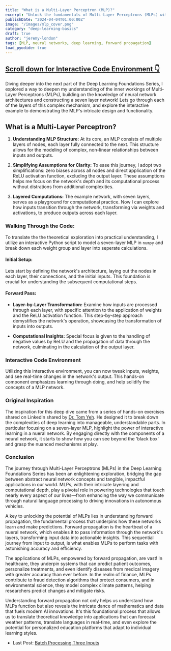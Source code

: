 ```yaml
---
title: "What is a Multi-Layer Perceptron (MLP)?"
excerpt: "Unlock the fundamentals of Multi-Layer Perceptrons (MLPs) with a hands-on approach, exploring a seven-layer network example and exploring forward propagation."
publishDate: "2024-04-04T01:00:00Z"
image: "/images/mlp_cover.png"
category: "deep-learning-basics"
draft: true
author: "jeremy-london"
tags: [MLP, neural networks, deep learning, forward propagation]
load_pyodide: true
---
```



<h2>
  <a href="#interactive-code-environment" class="m-0 text-blue-100 dark:text-orange-400 no-underline bg-gradient-to-r from-blue-200 to-blue-100 dark:from-orange-800 dark:to-orange-900 bg-[length:0px_10px] bg-left-bottom bg-no-repeat transition-[background-size] duration-500 hover:bg-[length:100%_3px] group-hover:bg-[length:100%_10px]">
    <span>Scroll down for Interactive Code Environment 👇</span>
  </a>
</h2>

Diving deeper into the next part of the Deep Learning Foundations Series, I explored a way to deepen my understanding of the inner workings of Multi-Layer Perceptrons (MLPs), building on the knowledge of neural network architectures and constructing a seven layer network! Lets go through each of the layers of this complex mechanism, and explore the interactive example to demonstrating the MLP's intricate design and functionality.

## What is a Multi-Layer Perceptron?

1. **Understanding MLP Structure:** At its core, an MLP consists of multiple layers of nodes, each layer fully connected to the next. This structure allows for the modeling of complex, non-linear relationships between inputs and outputs.

2. **Simplifying Assumptions for Clarity:** To ease this journey, I adopt two simplifications: zero biases across all nodes and direct application of the ReLU activation function, excluding the output layer. These assumptions helps me focus on the network's depth and its computational process without distrations from additional complexities.

3. **Layered Computations:** The example network, with seven layers, serves as a playground for computational practice. Now I can explore how inputs transition through the network, transforming via weights and activations, to produce outputs across each layer.

### Walking Through the Code:

To translate the the theoretical exploration into practical understanding, I utilize an interactive Python script to model a seven-layer MLP in `numpy` and break down each weight group and layer into seperate calculations.

#### Initial Setup:

Lets start by defining the network's architecture, laying out the nodes in each layer, their connections, and the initial inputs. This foundation is crucial for understanding the subsequent computational steps.

#### Forward Pass:

- **Layer-by-Layer Transformation:** Examine how inputs are processed through each layer, with specific attention to the application of weights and the ReLU activation function. This step-by-step approach demystifies the network's operation, showcasing the transformation of inputs into outputs.

- **Computational Insights:** Special focus is given to the handling of negative values by ReLU and the propagation of data through the network, culminating in the calculation of the output layer.

### Interactive Code Environment

Utilizing this interactive environment, you can now tweak inputs, weights, and see real-time changes in the network's output. This hands-on component emphasizes learning through doing, and help solidify the concepts of a MLP network.

<MultiLayerPerceptron client:only />
<PythonModule client:only filePath="examples/basics/multi_layer_perceptron_relu.py" outputRows={25}/>

### Original Inspiration

The inspiration for this deep dive came from a series of hands-on exercises shared on LinkedIn shared by [Dr. Tom Yeh](http://tomyeh.info). He designed it to break down the complexities of deep learning into manageable, understandable parts. In particular focusing on a seven-layer MLP, highlight the power of interactive learning in a nueral network. By engaging directly with the components of a neural network, it starts to show how you can see beyond the 'black box' and grasp the nuanced mechanisms at play.

### Conclusion

The journey through Multi-Layer Perceptrons (MLPs) in the Deep Learning Foundations Series has been an enlightening exploration, bridging the gap between abstract neural network concepts and tangible, impactful applications in our world. MLPs, with their intricate layering and computational depth, play a pivotal role in powering technologies that touch nearly every aspect of our lives—from enhancing the way we communicate through natural language processing to driving innovations in autonomous vehicles.

A key to unlocking the potential of MLPs lies in understanding forward propagation, the fundamental process that underpins how these networks learn and make predictions. Forward propagation is the heartbeat of a nueral network, which enables it to pass information through the network's layers, transforming input data into actionable insights. This sequential journey from input to output, is what enables MLPs to perform tasks with astonishing accuracy and efficiency.

The applications of MLPs, empowered by forward propagation, are vast! In healthcare, they underpin systems that can predict patient outcomes, personalize treatments, and even identify diseases from medical imagery with greater accuracy than ever before. In the realm of finance, MLPs contribute to fraud detection algorithms that protect consumers, and in environmental science, they model complex climate patterns, helping researchers predict changes and mitigate risks.

Understanding forward propagation not only helps us understand how MLPs function but also reveals the intricate dance of mathematics and data that fuels modern AI innovations. It's this foundational process that allows us to translate theoretical knowledge into applications that can forecast weather patterns, translate languages in real-time, and even explore the potential for personalized education platforms that adapt to individual learning styles.

- Last Post: [Batch Processing Three Inputs](/blog/deep-learning-basics-batch-processing-three-inputs)